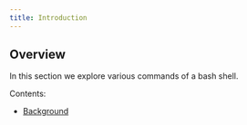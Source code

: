 ```yaml
---
title: Introduction
---
```


## Overview 

In this section we explore various commands of a bash shell.

Contents: 

- [Background](/terminal/00 Background/index.qmd)


